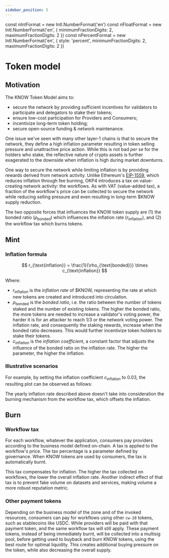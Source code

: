 ```yaml
---
sidebar_position: 5
---
```


const nIntFormat = new Intl.NumberFormat('en')
const nFloatFormat = new Intl.NumberFormat('en', {
  minimumFractionDigits: 2,
  maximumFractionDigits: 2
})
const nPercentFormat = new Intl.NumberFormat('en', {
  style: 'percent',
  minimumFractionDigits: 2,
  maximumFractionDigits: 2
})

# Token model

## Motivation

The KNOW Token Model aims to:

- secure the network by providing sufficient incentives for validators to participate and delegators to stake their tokens;
- ensure low-cost participation for Providers and Consumers;
- incentivize long-term token holding;
- secure open-source funding & network maintenance.

One issue we've seen with many other layer-1 chains is that to secure the network, they define a high inflation parameter resulting in token selling pressure and unattractive price action. While this is not bad *per se* for the holders who stake, the reflective nature of crypto assets is further exagerated to the downside when inflation is high during market downturns.

One way to secure the network while limiting inflation is by providing rewards derived from network activity. Unlike Ethereum's [EIP-1559](https://eips.ethereum.org/EIPS/eip-1559), which reduces inflation through fee burning, OKP4 introduces a tax on value-creating network activity: the workflows. As with VAT (value-added tax), a fraction of the workflow's price can be collected to secure the network while reducing selling pressure and even resulting in long-term $KNOW supply reduction.

The two opposite forces that influences the KNOW token supply are (1) the bonded ratio ($\rho_{\text{bonded}}$) which influences the inflation rate ($r_{\text{inflation}}$), and (2) the workflow tax which burns tokens.

## Mint

### Inflation formula

$$
r_{\text{inflation}} = \frac{1}{\rho_{\text{bonded}}} \times c_{\text{inflation}}
$$

Where:
- $r_{\text{inflation}}$ is the *inflation rate* of $KNOW, representing the rate at which new tokens are created and introduced into circulation. 
- $\rho_{\text{bonded}}$ is the *bonded ratio*, i.e. the ratio between the number of tokens staked and the number of existing tokens. The higher the bonded ratio, the more tokens are needed to increase a validator's voting power, the harder it is for an attacker to reach $1 / 3$ or the network voting power. The inflation rate, and consequently the staking rewards, increase when the bonded ratio decreases. This would further incentivize token holders to stake their tokens.
- $c_{\text{inflation}}$ is the *inflation coefficient*, a constant factor that adjusts the influence of the bonded ratio on the inflation rate. The higher the parameter, the higher the inflation.

### Illustrative scenarios

For example, by setting the inflation coefficient $c_{\text{inflation}}$ to 0.03, the resulting plot can be observed as follows:

<LinePlot
  caption="Plot of yearly r_inflation = (1 / ρ_bonded) * 0.03"
  xLegend="Bonded Ratio"
  yLegend="Inflation (%)"
  xFormat={nIntFormat.format}
  yFormat={nIntFormat.format}
  data={inflationRateData}
/>

The yearly inflation rate described above doesn't take into consideration the burning mechanism from the workflow tax, which offsets the inflation.

## Burn

### Workflow tax

For each workflow, whatever the application, consumers pay providers according to the business model defined on-chain. A tax is applied to the workflow's price. The tax percentage is a parameter defined by governance. When KNOW tokens are used by consumers, the tax is automatically burnt.

This tax compensates for inflation. The higher the tax collected on workflows, the lower the overall inflation rate. Another indirect effect of that tax is to prevent fake volume on datasets and services, making volume a more robust reputation metric.

### Other payment tokens

Depending on the business model of the zone and of the invoked resources, consumers can pay for workflows using other `cw-20` tokens, such as stablecoins like USDC. While providers will be paid with that payment token, and the same workflow tax will still apply. These payment tokens, instead of being immediately burnt, will be collected into a multisig pool, before getting used to buyback and burn KNOW tokens, using the best route for optimal liquidity. This creates additional buying pressure on the token, while also decreasing the overall supply.
